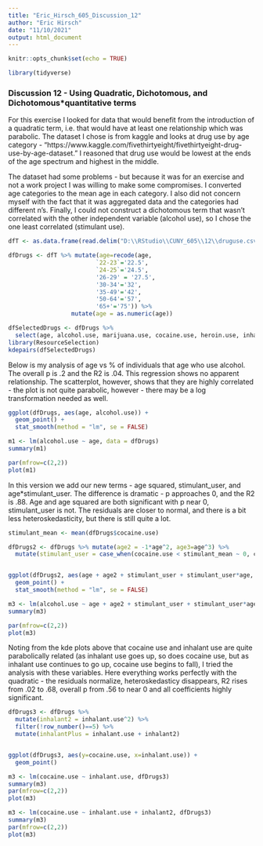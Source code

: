 ```yaml
---
title: "Eric_Hirsch_605_Discussion_12"
author: "Eric Hirsch"
date: "11/10/2021"
output: html_document
---
```


```r
knitr::opts_chunk$set(echo = TRUE)
```

```r
library(tidyverse)
```

### Discussion 12 - Using Quadratic, Dichotomous, and Dichotomous*quantitative terms 

For this exercise I looked for data that would benefit from the introduction of a quadratic term, i.e. that would have at least one relationship which was parabolic. The dataset I chose is from kaggle and looks at drug use by age category - "https://www.kaggle.com/fivethirtyeight/fivethirtyeight-drug-use-by-age-dataset." I reasoned that drug use would be lowest at the ends of the age spectrum and highest in the middle.

The dataset had some problems - but because it was for an exercise and not a work project I was willing to make some compromises.  I converted age categories to the mean age in each category.  I also did not concern myself with the fact that it was aggregated data and the categories had different n's. Finally, I could not construct a dichotomous term that wasn't correlated with the other independent variable (alcohol use), so I chose the one least correlated (stimulant use).


```r
dfT <- as.data.frame(read.delim("D:\\RStudio\\CUNY_605\\12\\druguse.csv", header = TRUE, stringsAsFactors = FALSE, sep=","))

dfDrugs <- dfT %>% mutate(age=recode(age, 
                         `22-23`='22.5',
                         `24-25`='24.5',
                         '26-29' = '27.5',
                         '30-34'='32',
                         '35-49'='42',
                         '50-64'='57',
                         '65+'='75')) %>%
                  mutate(age = as.numeric(age))

```

```r
dfSelectedDrugs <- dfDrugs %>%
  select(age, alcohol.use, marijuana.use, cocaine.use, heroin.use, inhalant.use, sedative.use, meth.use, stimulant.use )
library(ResourceSelection)
kdepairs(dfSelectedDrugs)
```

Below is my analysis of age vs % of individuals that age who use alcohol. The overall p is .2 and the R2 is .04.  This regression shows no apparent relationship.  The scatterplot, however, shows that they are highly correlated - the plot is not quite parabolic, however - there may be a log transformation needed as well.

```r
ggplot(dfDrugs, aes(age, alcohol.use)) +
  geom_point() +
  stat_smooth(method = "lm", se = FALSE)

m1 <- lm(alcohol.use ~ age, data = dfDrugs)
summary(m1)

par(mfrow=c(2,2))
plot(m1)
```

In this version we add our new terms - age squared, stimulant_user, and age*stimulant_user.  The difference is dramatic - p approaches 0, and the R2 is .88.  Age and age squared are both significant with p near 0, stimulant_user is not. The residuals are closer to normal, and there is a bit less heteroskedasticity, but there is still quite a lot.

```r
stimulant_mean <- mean(dfDrugs$cocaine.use)

dfDrugs2 <- dfDrugs %>% mutate(age2 = -1*age^2, age3=age^3) %>%
  mutate(stimulant_user = case_when(cocaine.use < stimulant_mean ~ 0, cocaine.use >= stimulant_mean ~ 1))


ggplot(dfDrugs2, aes(age + age2 + stimulant_user + stimulant_user*age, alcohol.use)) +
  geom_point() +
  stat_smooth(method = "lm", se = FALSE)

m3 <- lm(alcohol.use ~ age + age2 + stimulant_user + stimulant_user*age,  data = dfDrugs2)
summary(m3)

par(mfrow=c(2,2))
plot(m3)

```

Noting from the kde plots above that cocaine use and inhalant use are quite parabolically related (as inhalant use goes up, so does cocaine use, but as inhalant use continues to go up, cocaine use begins to fall), I tried the analysis with these variables.  Here everything works perfectly with the quadratic - the residuals normalize, heteroskedasticy disappears, R2 rises from .02 to .68, overall p from .56 to near 0 and all coefficients highly significant.

```r
dfDrugs3 <- dfDrugs %>%
  mutate(inhalant2 = inhalant.use^2) %>%
  filter(!row_number()==5) %>%
  mutate(inhalantPlus = inhalant.use + inhalant2)


ggplot(dfDrugs3, aes(y=cocaine.use, x=inhalant.use)) +
  geom_point()

m3 <- lm(cocaine.use ~ inhalant.use, dfDrugs3)
summary(m3)
par(mfrow=c(2,2))
plot(m3)

m3 <- lm(cocaine.use ~ inhalant.use + inhalant2, dfDrugs3)
summary(m3)
par(mfrow=c(2,2))
plot(m3)

```



